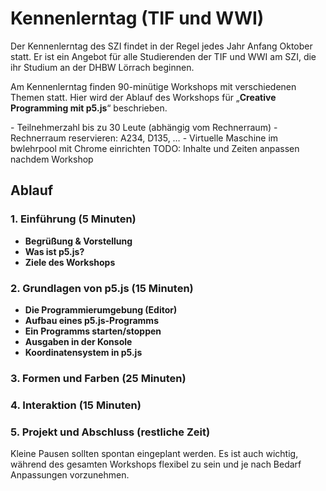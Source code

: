 
# Kennenlerntag (TIF und WWI)

Der Kennenlerntag des SZI findet in der Regel jedes Jahr Anfang Oktober statt. 
Er ist ein Angebot für alle Studierenden der TIF und WWI am SZI, die ihr Studium an der DHBW Lörrach beginnen.

Am Kennenlerntag finden 90-minütige Workshops mit verschiedenen Themen statt. 
Hier wird der Ablauf des Workshops für „**Creative Programming mit p5.js**“ beschrieben.

<Callout type="warning">
- Teilnehmerzahl bis zu 30 Leute (abhängig vom Rechnerraum)
- Rechnerraum reservieren: A234, D135, …
- Virtuelle Maschine im bwlehrpool mit Chrome einrichten
</Callout>

<Callout type="error">
TODO: Inhalte und Zeiten anpassen nachdem Workshop
</Callout>

## Ablauf

### 1. Einführung (5 Minuten)
- **Begrüßung & Vorstellung**
- **Was ist p5.js?**
- **Ziele des Workshops**

### 2. Grundlagen von p5.js (15 Minuten)
- **Die Programmierumgebung (Editor)**
- **Aufbau eines p5.js-Programms**
- **Ein Programms starten/stoppen**
- **Ausgaben in der Konsole**
- **Koordinatensystem in p5.js**

### 3. Formen und Farben (25 Minuten)

### 4. Interaktion (15 Minuten)

### 5. Projekt und Abschluss (restliche Zeit)

<Callout>
  Kleine Pausen sollten spontan eingeplant werden. Es ist auch wichtig, während des gesamten Workshops flexibel zu sein und je nach Bedarf Anpassungen vorzunehmen.
</Callout>
